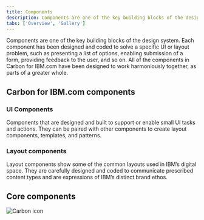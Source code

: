 ```yaml
---
title: Components
description: Components are one of the key building blocks of the design system.
tabs: ['Overview', 'Gallery']
---
```



<PageDescription>

Components are one of the key building blocks of the design system. Each component has been designed and coded to solve a specific UI or layout problem, such as presenting a list of options, enabling submission of a form, providing feedback to the user, and so on. All of the components in Carbon for IBM.com have been designed to work harmoniously together, as parts of a greater whole.

</PageDescription>

## Carbon for IBM.com components

### UI Components

Components that are designed and built to support or enable small UI tasks and actions. They can be paired with other components to create layout components, templates, and patterns.

<ComponentGallery type="ui" />

### Layout components

Layout components show some of the common layouts used in IBM’s digital space. They are carefully designed and coded to communicate prescribed content types and are expressions of IBM’s distinct brand ethos.

<ComponentGallery type="layout" />

## Core components

<Row className="resource-card-group">
<Column colMd={4} colLg={4} noGutterSm>
    <ResourceCard
      subTitle="Carbon design system"
      aspectRatio="2:1"
      actionIcon="launch"
      href="https://www.carbondesignsystem.com/components/overview"
      >

![Carbon icon](../../images/icon/carbon-icon.svg)

</ResourceCard>
</Column>
</Row>
